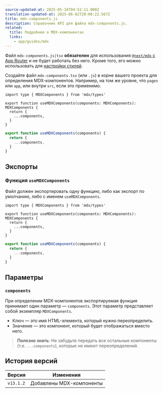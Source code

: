 ```yaml
---
source-updated-at: 2025-05-16T04:52:11.000Z
translation-updated-at: 2025-06-02T20:08:22.567Z
title: mdx-components.js
description: Справочник API для файла mdx-components.js.
related:
  title: Подробнее о MDX-компонентах
  links:
    - app/guides/mdx
---
```


Файл `mdx-components.js|tsx` **обязателен** для использования [`@next/mdx` с App Router](/docs/app/guides/mdx) и не будет работать без него. Кроме того, его можно использовать для [настройки стилей](/docs/app/guides/mdx#using-custom-styles-and-components).

Создайте файл `mdx-components.tsx` (или `.js`) в корне вашего проекта для определения MDX-компонентов. Например, на том же уровне, что `pages` или `app`, или внутри `src`, если это применимо.

```tsx filename="mdx-components.tsx" switcher
import type { MDXComponents } from 'mdx/types'

export function useMDXComponents(components: MDXComponents): MDXComponents {
  return {
    ...components,
  }
}
```

```js filename="mdx-components.js" switcher
export function useMDXComponents(components) {
  return {
    ...components,
  }
}
```

## Экспорты

### Функция `useMDXComponents`

Файл должен экспортировать одну функцию, либо как экспорт по умолчанию, либо с именем `useMDXComponents`.

```tsx filename="mdx-components.tsx" switcher
import type { MDXComponents } from 'mdx/types'

export function useMDXComponents(components: MDXComponents): MDXComponents {
  return {
    ...components,
  }
}
```

```js filename="mdx-components.js" switcher
export function useMDXComponents(components) {
  return {
    ...components,
  }
}
```

## Параметры

### `components`

При определении MDX-компонентов экспортируемая функция принимает один параметр — `components`. Этот параметр представляет собой экземпляр `MDXComponents`.

- Ключ — это имя HTML-элемента, который нужно переопределить.
- Значение — это компонент, который будет отображаться вместо него.

> **Полезно знать**: Не забудьте передать все остальные компоненты (т.е. `...components`), которые не имеют переопределений.

## История версий

| Версия    | Изменения                     |
| --------- | ----------------------------- |
| `v13.1.2` | Добавлены MDX-компоненты      |